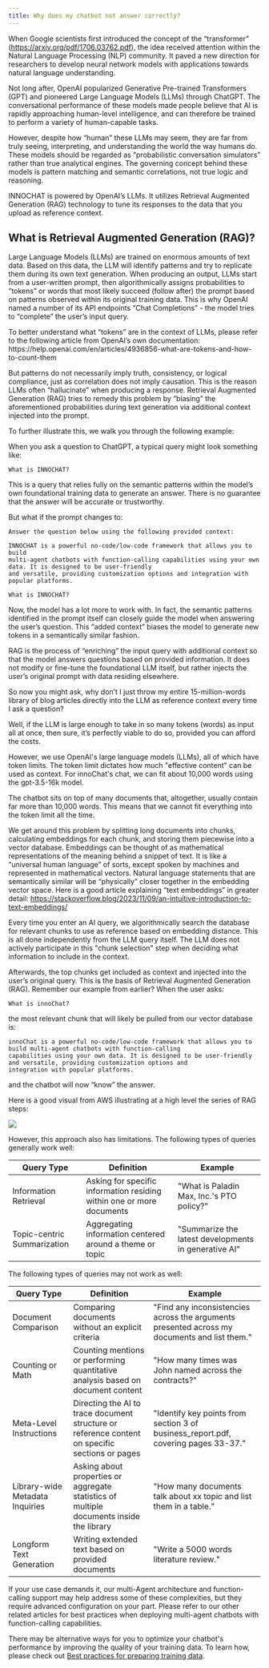 ```yaml
---
title: Why does my chatbot not answer correctly?
---
```


When Google scientists first introduced the concept of the “transformer” (https://arxiv.org/pdf/1706.03762.pdf), the idea received attention within
the Natural Language Processing (NLP) community. It paved a new direction for researchers to develop neural network models with applications towards
natural language understanding.

Not long after, OpenAI popularized Generative Pre-trained Transformers (GPT) and pioneered Large Language Models (LLMs) through ChatGPT. The conversational
performance of these models made people believe that AI is rapidly approaching human-level intelligence, and can therefore be trained to perform a variety
of human-capable tasks.

However, despite how “human” these LLMs may seem, they are far from truly seeing, interpreting, and understanding the world the way humans do.
These models should be regarded as “probabilistic conversation simulators” rather than true analytical engines. The governing concept behind these
models is pattern matching and semantic correlations, not true logic and reasoning.

INNOCHAT is powered by OpenAI’s LLMs. It utilizes Retrieval Augmented Generation (RAG) technology to tune its responses to the data that you upload
as reference context.

## What is Retrieval Augmented Generation (RAG)?

Large Language Models (LLMs) are trained on enormous amounts of text data. Based on this data, the LLM will identify patterns and try to
replicate them during its own text generation. When producing an output, LLMs start from a user-written prompt, then algorithmically
assigns probabilities to “tokens” or words that most likely succeed (follow after) the prompt based on patterns observed within its original
training data. This is why OpenAI named a number of its API endpoints “Chat Completions” - the model tries to “complete” the user’s input query.

<Note>
  To better understand what “tokens” are in the context of LLMs, please refer to
  the following article from OpenAI’s own documentation:
  https://help.openai.com/en/articles/4936856-what-are-tokens-and-how-to-count-them
</Note>

But patterns do not necessarily imply truth, consistency, or logical compliance, just as correlation does not imply causation.
This is the reason LLMs often “hallucinate” when producing a response. Retrieval Augmented Generation (RAG) tries to remedy
this problem by “biasing” the aforementioned probabilities during text generation via additional context injected into the prompt.

To further illustrate this, we walk you through the following example:

When you ask a question to ChatGPT, a typical query might look something like:

```
What is INNOCHAT?
```

This is a query that relies fully on the semantic patterns within the model’s own foundational training data to generate an answer. There is no guarantee that the answer will be accurate or trustworthy.

But what if the prompt changes to:

```
Answer the question below using the following provided context:

INNOCHAT is a powerful no-code/low-code framework that allows you to build
multi-agent chatbots with function-calling capabilities using your own data. It is designed to be user-friendly
and versatile, providing customization options and integration with popular platforms.

What is INNOCHAT?
```

Now, the model has a lot more to work with. In fact, the semantic patterns identified in the prompt itself can closely guide the model when answering
the user’s question. This “added context” biases the model to generate new tokens in a semantically similar fashion.

RAG is the process of “enriching” the input query with additional context so that the model answers questions based on provided information.
It does not modify or fine-tune the foundational LLM itself, but rather injects the user’s original prompt with data residing elsewhere.

So now you might ask, why don’t I just throw my entire 15-million-words library of blog articles directly into the LLM as reference context
every time I ask a question?

Well, if the LLM is large enough to take in so many tokens (words) as input all at once, then sure, it’s perfectly viable to do so, provided you can afford the costs.

However, we use OpenAI's large language models (LLMs), all of which have token limits. The token limit dictates how much "effective content"
can be used as context. For innoChat's chat, we can fit about 10,000 words using the gpt-3.5-16k model.

The chatbot sits on top of many documents that, altogether, usually contain far more than 10,000 words. This means that we cannot fit everything
into the token limit all the time.

We get around this problem by splitting long documents into chunks, calculating embeddings for each chunk, and storing them piecewise into a
vector database. Embeddings can be thought of as mathematical representations of the meaning behind a snippet of text. It is like a
“universal human language” of sorts, except spoken by machines and represented in mathematical vectors. Natural language statements
that are semantically similar will be “physically” closer together in the embedding vector space. Here is a good article explaining
“text embeddings” in greater detail: https://stackoverflow.blog/2023/11/09/an-intuitive-introduction-to-text-embeddings/

Every time you enter an AI query, we algorithmically search the database for relevant chunks to use as reference based on embedding distance.
This is all done independently from the LLM query itself. The LLM does not actively participate in this "chunk selection" step when deciding
what information to include in the context.

Afterwards, the top chunks get included as context and injected into the user’s original query. This is the basis of Retrieval Augmented
Generation (RAG). Remember our example from earlier? When the user asks:

```
What is innoChat?
```

the most relevant chunk that will likely be pulled from our vector database is:

```
innoChat is a powerful no-code/low-code framework that allows you to build multi-agent chatbots with function-calling
capabilities using your own data. It is designed to be user-friendly and versatile, providing customization options and
integration with popular platforms.
```

and the chatbot will now “know” the answer.

Here is a good visual from AWS illustrating at a high level the series of RAG steps:

<Frame caption="https://docs.aws.amazon.com/sagemaker/latest/dg/jumpstart-foundation-models-customize-rag.html">
  <img src="/images/help-1.png" />
</Frame>

However, this approach also has limitations. The following types of queries generally work well:

| Query Type                  | Definition                                                            | Example                                              |
| --------------------------- | --------------------------------------------------------------------- | ---------------------------------------------------- |
| Information Retrieval       | Asking for specific information residing within one or more documents | "What is Paladin Max, Inc.'s PTO policy?"            |
| Topic-centric Summarization | Aggregating information centered around a theme or topic              | "Summarize the latest developments in generative AI" |

The following types of queries may not work as well:

| Query Type                      | Definition                                                                                      | Example                                                                                      |
| ------------------------------- | ----------------------------------------------------------------------------------------------- | -------------------------------------------------------------------------------------------- |
| Document Comparison             | Comparing documents without an explicit criteria                                                | "Find any inconsistencies across the arguments presented across my documents and list them." |
| Counting or Math                | Counting mentions or performing quantitative analysis based on document content                 | "How many times was John named across the contracts?"                                        |
| Meta-Level Instructions         | Directing the AI to trace document structure or reference content on specific sections or pages | "Identify key points from section 3 of business_report.pdf, covering pages 33-37."           |
| Library-wide Metadata Inquiries | Asking about properties or aggregate statistics of multiple documents inside the library        | "How many documents talk about xx topic and list them in a table."                           |
| Longform Text Generation        | Writing extended text based on provided documents                                               | "Write a 5000 words literature review."                                                      |

If your use case demands it, our multi-Agent architecture and function-calling support may help address some of these complexities,
but they require advanced configuration on your part. Please refer to our other related articles for best practices when deploying
multi-agent chatbots with function-calling capabilities.

There may be alternative ways for you to optimize your chatbot&apos;s performance by improving the quality of your training data.
To learn how, please check out [Best practices for preparing training data](/best-practices).

